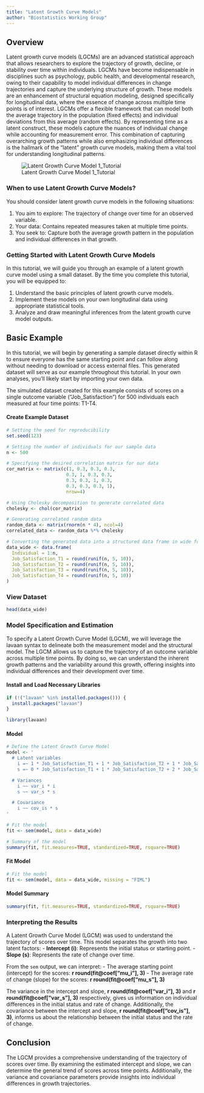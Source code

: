 ```yaml
---
title: "Latent Growth Curve Models"
author: "Biostatistics Working Group"
---
```


## Overview
Latent growth curve models (LGCMs) are an advanced statistical approach that allows researchers to explore the trajectory of growth, decline, or stability over time within individuals. LGCMs have become indispensable in disciplines such as psychology, public health, and developmental research, owing to their capability to model individual differences in change trajectories and capture the underlying structure of growth. These models are an enhancement of structural equation modeling, designed specifically for longitudinal data, where the essence of change across multiple time points is of interest. LGCMs offer a flexible framework that can model both the average trajectory in the population (fixed effects) and individual deviations from this average (random effects). By representing time as a latent construct, these models capture the nuances of individual change while accounting for measurement error. This combination of capturing overarching growth patterns while also emphasizing individual differences is the hallmark of the "latent" growth curve models, making them a vital tool for understanding longitudinal patterns.

![Latent Growth Curve Model 1_Tutorial](./figures/lgcm.png)

### When to use Latent Growth Curve Models?
You should consider latent growth curve models in the following situations:

1. You aim to explore: The trajectory of change over time for an observed variable.
2. Your data: Contains repeated measures taken at multiple time points.
3. You seek to: Capture both the average growth pattern in the population and individual differences in that growth.

### Getting Started with Latent Growth Curve Models
In this tutorial, we will guide you through an example of a latent growth curve model using a small dataset. By the time you complete this tutorial, you will be equipped to:

1. Understand the basic principles of latent growth curve models.
2. Implement these models on your own longitudinal data using appropriate statistical tools.
3. Analyze and draw meaningful inferences from the latent growth curve model outputs.

## Basic Example
In this tutorial, we will begin by generating a sample dataset directly within R to ensure everyone has the same starting point and can follow along without needing to download or access external files. This generated dataset will serve as our example throughout this tutorial. In your own analyses, you'll likely start by importing your own data.

The simulated dataset created for this example consists of scores on a single outcome variable ("Job_Satisfaction") for 500 individuals each measured at four time points: T1-T4.

#### Create Example Dataset
```r
# Setting the seed for reproducibility
set.seed(123)

# Setting the number of individuals for our sample data
n <- 500

# Specifying the desired correlation matrix for our data
cor_matrix <- matrix(c(1, 0.3, 0.3, 0.3, 
                      0.3, 1, 0.3, 0.3,
                      0.3, 0.3, 1, 0.3,
                      0.3, 0.3, 0.3, 1), 
                      nrow=4)

# Using Cholesky decomposition to generate correlated data
cholesky <- chol(cor_matrix)

# Generating correlated random data
random_data <- matrix(rnorm(n * 4), ncol=4)
correlated_data <- random_data %*% cholesky

# Converting the generated data into a structured data frame in wide format
data_wide <- data.frame(
  Individual = 1:n,
  Job_Satisfaction_T1 = round(runif(n, 5, 10)),
  Job_Satisfaction_T2 = round(runif(n, 5, 10)),
  Job_Satisfaction_T3 = round(runif(n, 5, 10)),
  Job_Satisfaction_T4 = round(runif(n, 5, 10))
)

```

### View Dataset
```r
head(data_wide)
```

### Model Specification and Estimation
To specify a Latent Growth Curve Model (LGCM), we will leverage the lavaan syntax to delineate both the measurement model and the structural model. The LGCM allows us to capture the trajectory of an outcome variable across multiple time points. By doing so, we can understand the inherent growth patterns and the variability around this growth, offering insights into individual differences and their development over time.

#### Install and Load Necessary Libraries
```r
if (!("lavaan" %in% installed.packages())) {
  install.packages("lavaan")
}

library(lavaan)

```

#### Model
```r

# Define the Latent Growth Curve Model
model <- '
  # Latent variables
    i =~ 1 * Job_Satisfaction_T1 + 1 * Job_Satisfaction_T2 + 1 * Job_Satisfaction_T3 + 1 * Job_Satisfaction_T4
    s =~ 0 * Job_Satisfaction_T1 + 1 * Job_Satisfaction_T2 + 2 * Job_Satisfaction_T3 + 3 * Job_Satisfaction_T4

  # Variances
    i ~~ var_i * i
    s ~~ var_s * s

  # Covariance
    i ~~ cov_is * s
'

# Fit the model
fit <- sem(model, data = data_wide)

# Summary of the model
summary(fit, fit.measures=TRUE, standardized=TRUE, rsquare=TRUE)


```

#### Fit Model
```r
# Fit the model
fit <- sem(model, data = data_wide, missing = "FIML")

```

#### Model Summary
```r
summary(fit, fit.measures=TRUE, standardized=TRUE, rsquare=TRUE)
```

### Interpreting the Results
A Latent Growth Curve Model (LGCM) was used to understand the trajectory of scores over time. This model separates the growth into two latent factors:
- **Intercept (i)**: Represents the initial status or starting point.
- **Slope (s)**: Represents the rate of change over time.

From the `sem` output, we can interpret:
- The average starting point (intercept) for the scores: **r round(fit@coef["mu_i"], 3)**
- The average rate of change (slope) for the scores: **r round(fit@coef["mu_s"], 3)**

The variance in the intercept and slope, **r round(fit@coef["var_i"], 3)** and **r round(fit@coef["var_s"], 3)** respectively, gives us information on individual differences in the initial status and rate of change. Additionally, the covariance between the intercept and slope, **r round(fit@coef["cov_is"], 3)**, informs us about the relationship between the initial status and the rate of change.

## Conclusion
The LGCM provides a comprehensive understanding of the trajectory of scores over time. By examining the estimated intercept and slope, we can determine the general trend of scores across time points. Additionally, the variance and covariance parameters provide insights into individual differences in growth trajectories.



